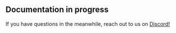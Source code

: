 ## Documentation in progress

If you have questions in the meanwhile, reach out to us on [Discord!](https://discord.com/invite/HDAGJvgkuT)